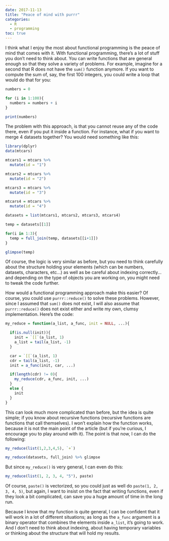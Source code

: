 ```yaml
---
date: 2017-11-13
title: "Peace of mind with purrr"
categories:
  - R
  - programming
toc: true
---
```


I think what I enjoy the most about functional programming is the peace of mind that comes with it.
With functional programming, there's a lot of stuff you don't need to think about. You can write
functions that are general enough so that they solve a variety of problems. For example, imagine
for a second that R does not have the `sum()` function anymore. If you want to compute the sum of,
say, the first 100 integers, you could write a loop that would do that for you:

```r
numbers = 0

for (i in 1:100){
  numbers = numbers + i
}

print(numbers)
```

The problem with this approach, is that you cannot reuse any of the code there, even if you put it
inside a function. For instance, what if you want to merge 4 datasets together? You would need
something like this:

```r
library(dplyr)
data(mtcars)

mtcars1 = mtcars %>%
  mutate(id = "1")

mtcars2 = mtcars %>%
  mutate(id = "2")

mtcars3 = mtcars %>%
  mutate(id = "3")

mtcars4 = mtcars %>%
  mutate(id = "4")

datasets = list(mtcars1, mtcars2, mtcars3, mtcars4)

temp = datasets[[1]]

for(i in 1:3){
  temp = full_join(temp, datasets[[i+1]])
}

glimpse(temp)
```

Of course, the logic is very similar as before, but you need to think carefully about the structure
holding your elements (which can be numbers, datasets, characters, etc...) as well as be careful
about indexing correctly... and depending on the type of objects you are working on, you might need
to tweak the code further.

How would a functional programming approach make this easier? Of course, you could use
`purrr::reduce()` to solve these problems. However, since I assumed that `sum()` does not exist,
I will also assume that `purrr::reduce()` does not exist either and write my own, clumsy
implementation. Here's the code:

```r
my_reduce = function(a_list, a_func, init = NULL, ...){

  if(is.null(init)){
    init = `[[`(a_list, 1)
    a_list = tail(a_list, -1)
  }

  car = `[[`(a_list, 1)
  cdr = tail(a_list, -1)
  init = a_func(init, car, ...)

  if(length(cdr) != 0){
    my_reduce(cdr, a_func, init, ...)
  }
  else {
    init
  }
}
```

This can look much more complicated than before, but the idea is quite simple; if you know about
recursive functions (recursive functions are functions that call themselves). I won't explain how
the function works, because it is not the main point of the article (but if
you're curious, I encourage you to play around with it). The point is that now, I can do the following:

```r
my_reduce(list(1,2,3,4,5), `+`)

my_reduce(datasets, full_join) %>% glimpse
```

But since `my_reduce()` is very general, I can even do this:

```r
my_reduce(list(1, 2, 3, 4, "5"), paste)
```

Of course, `paste()` is vectorized, so you could just as well do `paste(1, 2, 3, 4, 5)`, but again, I want
to insist on the fact that writing functions, even if they look a bit complicated, can save you a huge
amount of time in the long run.

Because I know that my function is quite general, I can be confident that it will work in a lot
of different situations; as long as the `a_func` argument is a binary operator that combines the
elements inside `a_list`, it's going to work. And I
don't need to think about indexing, about having temporary variables or thinking about the structure
that will hold my results.
